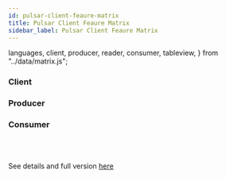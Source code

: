 ```yaml
---
id: pulsar-client-feaure-matrix
title: Pulsar Client Feaure Matrix
sidebar_label: Pulsar Client Feaure Matrix
---
```


  languages,
  client,
  producer,
  reader,
  consumer,
  tableview,
} from "../data/matrix.js";

### Client

<Matrix data={client} name="client" />

### Producer

<Matrix data={producer} name="producer" />

### Consumer

<Matrix data={consumer} name="consumer" />

<br />
<br />

See details and full version [here](https://docs.google.com/spreadsheets/d/1YHYTkIXR8-Ql103u-IMI18TXLlGStK8uJjDsOOA0T20/edit?usp=sharing)
